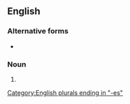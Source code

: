 ==English==

===Alternative forms===
* {{l|en|mottos}}

===Noun===
{{head|en|noun plural form}}

# {{plural of|motto|lang=en}}

[[Category:English plurals ending in "-es"]]